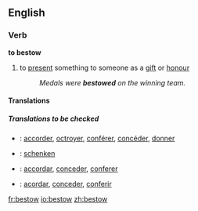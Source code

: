 ==English==
===Verb===
'''to bestow'''
#{{transitive}} to [[present]] something to someone as a [[gift]] or [[honour]]
#:''Medals were '''bestowed''' on the winning team.''

====Translations====
=====Translations to be checked=====
*{{ttbc|French}}: [[accorder]], [[octroyer]], [[conférer]], [[concéder]], [[donner]]
*{{ttbc|German}}: [[schenken]] 
*{{ttbc|Interlingua}}: [[accordar]], [[conceder]], [[conferer]] 
*{{ttbc|Spanish}}: [[acordar]], [[conceder]], [[conferir]]

[[fr:bestow]]
[[io:bestow]]
[[zh:bestow]]